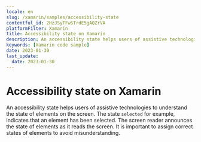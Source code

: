 ```yaml
---
locale: en
slug: /xamarin/samples/accessibility-state
contentful_id: 2HzJSyTFwSTrdE5gAQZrVA
platformFilter: Xamarin
title: Accessibility state on Xamarin
description: An accessibility state helps users of assistive technologies to understand the state of elements on the screen.
keywords: [Xamarin code sample]
date: 2023-01-30
last_update:
  date: 2023-01-30
---
```


# Accessibility state on Xamarin

An accessibility state helps users of assistive technologies to understand the state of elements on the screen. The state `selected` for example, indicates that an element has been selected. The screen reader announces the state of elements as it reads the screen. It is important to assign correct states of elements to avoid misunderstanding.

<CodeSample id="accessibility-state" locale="en" platform="xamarin"/>
